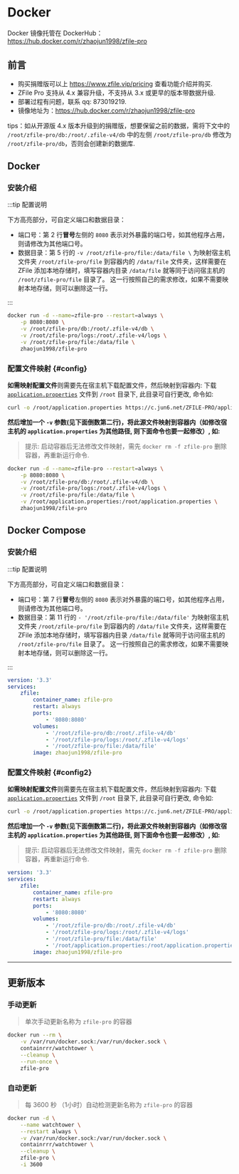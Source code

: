 # Docker

Docker 镜像托管在 DockerHub：https://hub.docker.com/r/zhaojun1998/zfile-pro

## 前言

- 购买捐赠版可以上 https://www.zfile.vip/pricing 查看功能介绍并购买.
- ZFile Pro 支持从 4.x 兼容升级，<span class="text-red-500">不支持从 3.x 或更早的版本带数据升级</span>.
- 部署过程有问题，联系 qq: 873019219.
- 镜像地址为：https://hub.docker.com/r/zhaojun1998/zfile-pro

<span class="font-bold">tips：如从开源版 4.x 版本升级到的捐赠版，想要保留之前的数据，需将下文中的 `/root/zfile-pro/db:/root/.zfile-v4/db` 中的左侧 `/root/zfile-pro/db` 修改为 `/root/zfile-pro/db`，否则会创建新的数据库.</span>

## Docker

### 安装介绍

:::tip 配置说明

下方高亮部分，可自定义端口和数据目录：

- 端口号：第 2 行**冒号**左侧的 `8080` 表示对外暴露的端口号，如其他程序占用，则请修改为其他端口号。
- 数据目录：第 5 行的 `-v /root/zfile-pro/file:/data/file \` 为映射宿主机文件夹 `/root/zfile-pro/file` 到容器内的 `/data/file` 文件夹，这样需要在 ZFile 添加本地存储时，填写容器内目录 `/data/file` 就等同于访问宿主机的 `/root/zfile-pro/file` 目录了。 这一行按照自己的需求修改，如果不需要映射本地存储，则可以删除这一行。

:::

```bash showLineNumbers {2,5}
docker run -d --name=zfile-pro --restart=always \
    -p 8080:8080 \
    -v /root/zfile-pro/db:/root/.zfile-v4/db \
    -v /root/zfile-pro/logs:/root/.zfile-v4/logs \
    -v /root/zfile-pro/file:/data/file \
    zhaojun1998/zfile-pro
```

### 配置文件映射 {#config}

**如需映射配置文件**则需要先在宿主机下载配置文件，然后映射到容器内:
下载 [`application.properties`](https://c.jun6.net/ZFILE-PRO/application.properties) 文件到 `/root` 目录下, 此目录可自行更改, 命令如:

```bash showLineNumbers
curl -o /root/application.properties https://c.jun6.net/ZFILE-PRO/application.properties
```

**然后增加一个 `-v` 参数(见下面倒数第二行)，将此源文件映射到容器内（如修改宿主机的 `application.properties` 为其他路径, 则下面命令也要一起修改）, 如:**

> 提示: 启动容器后无法修改文件映射，需先 `docker rm -f zfile-pro` 删除容器，再重新运行命令.

```bash showLineNumbers {6}
docker run -d --name=zfile-pro --restart=always \
    -p 8080:8080 \
    -v /root/zfile-pro/db:/root/.zfile-v4/db \
    -v /root/zfile-pro/logs:/root/.zfile-v4/logs \
    -v /root/zfile-pro/file:/data/file \
    -v /root/application.properties:/root/application.properties \
    zhaojun1998/zfile-pro
```


## Docker Compose


### 安装介绍

:::tip 配置说明

下方高亮部分，可自定义端口和数据目录：

- 端口号：第 7 行**冒号**左侧的 `8080` 表示对外暴露的端口号，如其他程序占用，则请修改为其他端口号。
- 数据目录：第 11 行的 `- '/root/zfile-pro/file:/data/file'` 为映射宿主机文件夹 `/root/zfile-pro/file` 到容器内的 `/data/file` 文件夹，这样需要在 ZFile 添加本地存储时，填写容器内目录 `/data/file` 就等同于访问宿主机的 `/root/zfile-pro/file` 目录了。 这一行按照自己的需求修改，如果不需要映射本地存储，则可以删除这一行。

:::

```yml showLineNumbers {7,11}
version: '3.3'
services:
    zfile:
        container_name: zfile-pro
        restart: always
        ports:
            - '8080:8080'
        volumes:
            - '/root/zfile-pro/db:/root/.zfile-v4/db'
            - '/root/zfile-pro/logs:/root/.zfile-v4/logs'
            - '/root/zfile-pro/file:/data/file'
        image: zhaojun1998/zfile-pro
```

### 配置文件映射 {#config2}

**如需映射配置文件**则需要先在宿主机下载配置文件，然后映射到容器内:
下载 [`application.properties`](https://c.jun6.net/ZFILE-PRO/application.properties) 文件到 `/root` 目录下, 此目录可自行更改, 命令如:

```bash showLineNumbers
curl -o /root/application.properties https://c.jun6.net/ZFILE-PRO/application.properties
```

**然后增加一个 `-v` 参数(见下面倒数第二行)，将此源文件映射到容器内（如修改宿主机的 `application.properties` 为其他路径, 则下面命令也要一起修改）, 如:**

> 提示: 启动容器后无法修改文件映射，需先 `docker rm -f zfile-pro` 删除容器，再重新运行命令.

```yml showLineNumbers {12}
version: '3.3'
services:
    zfile:
        container_name: zfile-pro
        restart: always
        ports:
            - '8080:8080'
        volumes:
            - '/root/zfile-pro/db:/root/.zfile-v4/db'
            - '/root/zfile-pro/logs:/root/.zfile-v4/logs'
            - '/root/zfile-pro/file:/data/file'
            - '/root/application.properties:/root/application.properties'
        image: zhaojun1998/zfile-pro
```

-----


## 更新版本

### 手动更新

> 单次手动更新名称为 `zfile-pro` 的容器

```bash showLineNumbers
docker run --rm \
    -v /var/run/docker.sock:/var/run/docker.sock \
    containrrr/watchtower \
    --cleanup \
    --run-once \
    zfile-pro
```

### 自动更新

> 每 3600 秒 （1小时）自动检测更新名称为 `zfile-pro` 的容器

```bash showLineNumbers
docker run -d \
    --name watchtower \
    --restart always \
    -v /var/run/docker.sock:/var/run/docker.sock \
    containrrr/watchtower \
    --cleanup \
    zfile-pro \
    -i 3600
```